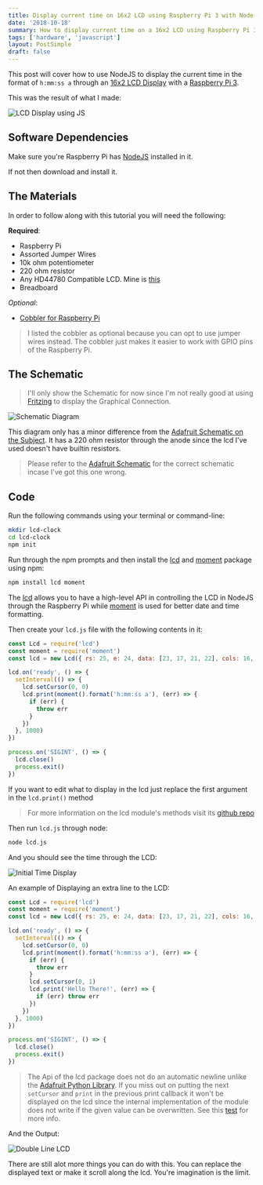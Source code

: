 ```yaml
---
title: Display current time on 16x2 LCD using Raspberry Pi 3 with Node.JS
date: '2018-10-18'
summary: How to display current time on a 16x2 LCD using Raspberry Pi 3 with Node.JS
tags: ['hardware', 'javascript']
layout: PostSimple
draft: false
---
```


This post will cover how to use NodeJS to display the current time in the format of `h:mm:ss a` through an [16x2 LCD Display][2] with a [Raspberry Pi 3][3].

This was the result of what I made:

![LCD Display using JS](/static/images/lcd-post/lcd_time_extra.JPG)

## Software Dependencies

Make sure you're Raspberry Pi has [NodeJS][nodejs] installed in it.

If not then download and install it.

## The Materials

In order to follow along with this tutorial you will need the following:

**Required**:

- Raspberry Pi
- Assorted Jumper Wires
- 10k ohm potentiometer
- 220 ohm resistor
- Any HD44780 Compatible LCD. Mine is [this][this]
- Breadboard

_Optional_:

- [Cobbler for Raspberry Pi][cobbler]

> I listed the cobbler as optional because you can opt to use jumper wires instead. The cobbler just makes it easier to work with GPIO pins of the Raspberry Pi.

## The Schematic

> I'll only show the Schematic for now since I'm not really good at using [Fritzing][fritzing] to display the Graphical Connection.

![Schematic Diagram](/static/images/lcd-post/schematic-lcd.jpg)

This diagram only has a minor difference from the [Adafruit Schematic on the Subject][adafruit-tutorial]. It has a 220 ohm resistor through the anode since the lcd I've used doesn't have builtin resistors.

> Please refer to the [Adafruit Schematic][adafruit-tutorial] for the correct schematic incase I've got this one wrong.

## Code

Run the following commands using your terminal or command-line:

```bash
mkdir lcd-clock
cd lcd-clock
npm init
```

Run through the npm prompts and then install the [lcd][lcd-package] and [moment][moment] package using npm:

```bash
npm install lcd moment
```

The [lcd][lcd-package] allows you to have a high-level API in controlling the LCD in NodeJS through the Raspberry Pi while [moment][moment] is used for better date and time formatting.

Then create your `lcd.js` file with the following contents in it:

```js
const Lcd = require('lcd')
const moment = require('moment')
const lcd = new Lcd({ rs: 25, e: 24, data: [23, 17, 21, 22], cols: 16, rows: 2 }) // These pin numbers must reflect the schematic.

lcd.on('ready', () => {
  setInterval(() => {
    lcd.setCursor(0, 0)
    lcd.print(moment().format('h:mm:ss a'), (err) => {
      if (err) {
        throw err
      }
    })
  }, 1000)
})

process.on('SIGINT', () => {
  lcd.close()
  process.exit()
})
```

If you want to edit what to display in the lcd just replace the first argument in the `lcd.print()` method

> For more information on the lcd module's methods visit its [github repo][lcd-package]

Then run `lcd.js` through node:

```bash
node lcd.js
```

And you should see the time through the LCD:

![Initial Time Display](/static/images/lcd-post/initial-display.JPG)

An example of Displaying an extra line to the LCD:

```js
const Lcd = require('lcd')
const moment = require('moment')
const lcd = new Lcd({ rs: 25, e: 24, data: [23, 17, 21, 22], cols: 16, rows: 2 })

lcd.on('ready', () => {
  setInterval(() => {
    lcd.setCursor(0, 0)
    lcd.print(moment().format('h:mm:ss a'), (err) => {
      if (err) {
        throw err
      }
      lcd.setCursor(0, 1)
      lcd.print('Hello There!', (err) => {
        if (err) throw err
      })
    })
  }, 1000)
})

process.on('SIGINT', () => {
  lcd.close()
  process.exit()
})
```

> The Api of the lcd package does not do an automatic newline unlike the [Adafruit Python Library][adafruit-python]. If you miss out on putting the next `setCursor` and `print` in the previous print callback it won't be displayed on the lcd since the internal implementation of the module does not write if the given value can be overwritten. See this [test][test] for more info.

And the Output:

![Double Line LCD](/static/images/lcd-post/two-lines-lcd.JPG)

There are still alot more things you can do with this. You can replace the displayed text or make it scroll along the lcd. You're imagination is the limit.

[1]: https://rxjs-dev.firebaseapp.com/
[2]: https://www.amazon.com/TC1602A-09T-Compatible-Backlight-Adafruit-Raspberry/dp/B07BV14Y4D?SubscriptionId=AKIAILSHYYTFIVPWUY6Q&tag=duckduckgo-d-20&linkCode=xm2&camp=2025&creative=165953&creativeASIN=B07BV14Y4D
[3]: https://www.raspberrypi.org/products/raspberry-pi-3-model-b/
[cobbler]: https://www.adafruit.com/product/2028
[adafruit-tutorial]: https://learn.adafruit.com/assets/1757
[fritzing]: http://fritzing.org/home/
[lcd-package]: https://github.com/fivdi/lcd
[moment]: https://momentjs.com/
[8x1-display]: https://www.amazon.com/8x1-Character-LCD-STN-Blue/dp/B01GK6YJOU
[nodejs]: https://nodejs.org/en/
[adafruit-python]: https://github.com/adafruit/Adafruit_Python_CharLCD
[this]: https://www.buydisplay.com/default/character-16x2-blue-lcd-display-module-hd44780-white-on-blue
[test]: https://github.com/fivdi/lcd/blob/master/test/print-large-strings.js
